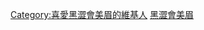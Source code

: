 {{Userbox
|border-c=#000000
|border-s=1
|id-c=#6495ED
|info-c=#ADDFAD
|info-s=10
|id=[[File:Rabit zheng.jpg|45px]]
|info=  這個用戶是'''[[鄭梓月|玉兔]]的忠實粉絲'''。 
}}
[[Category:喜愛黑澀會美眉的維基人]]
<noinclude>
[[Category:藝人用戶框模板|黑澀會美眉]]
</noinclude>